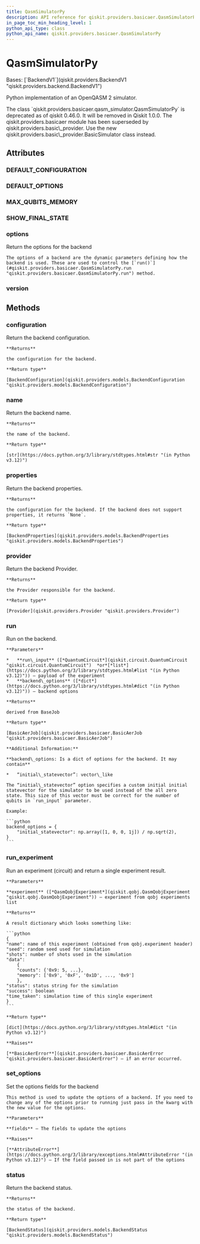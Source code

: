 ```yaml
---
title: QasmSimulatorPy
description: API reference for qiskit.providers.basicaer.QasmSimulatorPy
in_page_toc_min_heading_level: 1
python_api_type: class
python_api_name: qiskit.providers.basicaer.QasmSimulatorPy
---
```


# QasmSimulatorPy

<Class id="qiskit.providers.basicaer.QasmSimulatorPy" github="https://github.com/qiskit/qiskit/tree/stable/0.46/qiskit/providers/basicaer/qasm_simulator.py" signature="qiskit.providers.basicaer.QasmSimulatorPy(configuration=None, provider=None, **fields)">
  Bases: [`BackendV1`](qiskit.providers.BackendV1 "qiskit.providers.backend.BackendV1")

  Python implementation of an OpenQASM 2 simulator.

  <Admonition title="Deprecated since version 0.46.0" type="danger">
    The class `qiskit.providers.basicaer.qasm_simulator.QasmSimulatorPy` is deprecated as of qiskit 0.46.0. It will be removed in Qiskit 1.0.0. The qiskit.providers.basicaer module has been superseded by qiskit.providers.basic\_provider. Use the new qiskit.providers.basic\_provider.BasicSimulator class instead.
  </Admonition>

  ## Attributes

  ### DEFAULT\_CONFIGURATION

  <Attribute id="qiskit.providers.basicaer.QasmSimulatorPy.DEFAULT_CONFIGURATION" name="DEFAULT_CONFIGURATION" attributeValue="= {'backend_name': 'qasm_simulator', 'backend_version': '2.1.0', 'basis_gates': ['h', 'u', 'p', 'u1', 'u2', 'u3', 'rz', 'sx', 'x', 'cx', 'id', 'unitary'], 'conditional': True, 'coupling_map': None, 'description': 'A python simulator for qasm experiments', 'gates': [{'name': 'h', 'parameters': [], 'qasm_def': 'gate h q { U(pi/2,0,pi) q; }'}, {'name': 'p', 'parameters': ['lambda'], 'qasm_def': 'gate p(lambda) q { U(0,0,lambda) q; }'}, {'name': 'u', 'parameters': ['theta', 'phi', 'lambda'], 'qasm_def': 'gate u(theta,phi,lambda) q { U(theta,phi,lambda) q; }'}, {'name': 'u1', 'parameters': ['lambda'], 'qasm_def': 'gate u1(lambda) q { U(0,0,lambda) q; }'}, {'name': 'u2', 'parameters': ['phi', 'lambda'], 'qasm_def': 'gate u2(phi,lambda) q { U(pi/2,phi,lambda) q; }'}, {'name': 'u3', 'parameters': ['theta', 'phi', 'lambda'], 'qasm_def': 'gate u3(theta,phi,lambda) q { U(theta,phi,lambda) q; }'}, {'name': 'rz', 'parameters': ['phi'], 'qasm_def': 'gate rz(phi) q { U(0,0,phi) q; }'}, {'name': 'sx', 'parameters': [], 'qasm_def': 'gate sx(phi) q { U(pi/2,7*pi/2,pi/2) q; }'}, {'name': 'x', 'parameters': [], 'qasm_def': 'gate x q { U(pi,7*pi/2,pi/2) q; }'}, {'name': 'cx', 'parameters': [], 'qasm_def': 'gate cx c,t { CX c,t; }'}, {'name': 'id', 'parameters': [], 'qasm_def': 'gate id a { U(0,0,0) a; }'}, {'name': 'unitary', 'parameters': ['matrix'], 'qasm_def': 'unitary(matrix) q1, q2,...'}], 'local': True, 'max_shots': 0, 'memory': True, 'n_qubits': 24, 'open_pulse': False, 'simulator': True, 'url': 'https://github.com/Qiskit/qiskit-terra'}" />

  ### DEFAULT\_OPTIONS

  <Attribute id="qiskit.providers.basicaer.QasmSimulatorPy.DEFAULT_OPTIONS" name="DEFAULT_OPTIONS" attributeValue="= {'chop_threshold': 1e-15, 'initial_statevector': None}" />

  ### MAX\_QUBITS\_MEMORY

  <Attribute id="qiskit.providers.basicaer.QasmSimulatorPy.MAX_QUBITS_MEMORY" name="MAX_QUBITS_MEMORY" attributeValue="= 29" />

  ### SHOW\_FINAL\_STATE

  <Attribute id="qiskit.providers.basicaer.QasmSimulatorPy.SHOW_FINAL_STATE" name="SHOW_FINAL_STATE" attributeValue="= False" />

  ### options

  <Attribute id="qiskit.providers.basicaer.QasmSimulatorPy.options" name="options">
    Return the options for the backend

    The options of a backend are the dynamic parameters defining how the backend is used. These are used to control the [`run()`](#qiskit.providers.basicaer.QasmSimulatorPy.run "qiskit.providers.basicaer.QasmSimulatorPy.run") method.
  </Attribute>

  ### version

  <Attribute id="qiskit.providers.basicaer.QasmSimulatorPy.version" name="version" attributeValue="= 1" />

  ## Methods

  ### configuration

  <Function id="qiskit.providers.basicaer.QasmSimulatorPy.configuration" name="configuration" signature="configuration()">
    Return the backend configuration.

    **Returns**

    the configuration for the backend.

    **Return type**

    [BackendConfiguration](qiskit.providers.models.BackendConfiguration "qiskit.providers.models.BackendConfiguration")
  </Function>

  ### name

  <Function id="qiskit.providers.basicaer.QasmSimulatorPy.name" name="name" signature="name()">
    Return the backend name.

    **Returns**

    the name of the backend.

    **Return type**

    [str](https://docs.python.org/3/library/stdtypes.html#str "(in Python v3.12)")
  </Function>

  ### properties

  <Function id="qiskit.providers.basicaer.QasmSimulatorPy.properties" name="properties" signature="properties()">
    Return the backend properties.

    **Returns**

    the configuration for the backend. If the backend does not support properties, it returns `None`.

    **Return type**

    [BackendProperties](qiskit.providers.models.BackendProperties "qiskit.providers.models.BackendProperties")
  </Function>

  ### provider

  <Function id="qiskit.providers.basicaer.QasmSimulatorPy.provider" name="provider" signature="provider()">
    Return the backend Provider.

    **Returns**

    the Provider responsible for the backend.

    **Return type**

    [Provider](qiskit.providers.Provider "qiskit.providers.Provider")
  </Function>

  ### run

  <Function id="qiskit.providers.basicaer.QasmSimulatorPy.run" name="run" signature="run(run_input, **backend_options)">
    Run on the backend.

    **Parameters**

    *   **run\_input** ([*QuantumCircuit*](qiskit.circuit.QuantumCircuit "qiskit.circuit.QuantumCircuit")  *or*[*list*](https://docs.python.org/3/library/stdtypes.html#list "(in Python v3.12)")) – payload of the experiment
    *   **backend\_options** ([*dict*](https://docs.python.org/3/library/stdtypes.html#dict "(in Python v3.12)")) – backend options

    **Returns**

    derived from BaseJob

    **Return type**

    [BasicAerJob](qiskit.providers.basicaer.BasicAerJob "qiskit.providers.basicaer.BasicAerJob")

    **Additional Information:**

    **backend\_options: Is a dict of options for the backend. It may contain**

    *   “initial\_statevector”: vector\_like

    The “initial\_statevector” option specifies a custom initial initial statevector for the simulator to be used instead of the all zero state. This size of this vector must be correct for the number of qubits in `run_input` parameter.

    Example:

    ```python
    backend_options = {
        "initial_statevector": np.array([1, 0, 0, 1j]) / np.sqrt(2),
    }
    ```
  </Function>

  ### run\_experiment

  <Function id="qiskit.providers.basicaer.QasmSimulatorPy.run_experiment" name="run_experiment" signature="run_experiment(experiment)">
    Run an experiment (circuit) and return a single experiment result.

    **Parameters**

    **experiment** ([*QasmQobjExperiment*](qiskit.qobj.QasmQobjExperiment "qiskit.qobj.QasmQobjExperiment")) – experiment from qobj experiments list

    **Returns**

    A result dictionary which looks something like:

    ```python
    {
    "name": name of this experiment (obtained from qobj.experiment header)
    "seed": random seed used for simulation
    "shots": number of shots used in the simulation
    "data":
        {
        "counts": {'0x9: 5, ...},
        "memory": ['0x9', '0xF', '0x1D', ..., '0x9']
        },
    "status": status string for the simulation
    "success": boolean
    "time_taken": simulation time of this single experiment
    }
    ```

    **Return type**

    [dict](https://docs.python.org/3/library/stdtypes.html#dict "(in Python v3.12)")

    **Raises**

    [**BasicAerError**](qiskit.providers.basicaer.BasicAerError "qiskit.providers.basicaer.BasicAerError") – if an error occurred.
  </Function>

  ### set\_options

  <Function id="qiskit.providers.basicaer.QasmSimulatorPy.set_options" name="set_options" signature="set_options(**fields)">
    Set the options fields for the backend

    This method is used to update the options of a backend. If you need to change any of the options prior to running just pass in the kwarg with the new value for the options.

    **Parameters**

    **fields** – The fields to update the options

    **Raises**

    [**AttributeError**](https://docs.python.org/3/library/exceptions.html#AttributeError "(in Python v3.12)") – If the field passed in is not part of the options
  </Function>

  ### status

  <Function id="qiskit.providers.basicaer.QasmSimulatorPy.status" name="status" signature="status()">
    Return the backend status.

    **Returns**

    the status of the backend.

    **Return type**

    [BackendStatus](qiskit.providers.models.BackendStatus "qiskit.providers.models.BackendStatus")
  </Function>
</Class>

